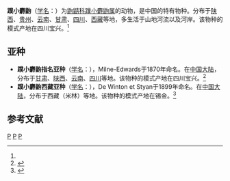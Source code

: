 {{Speciesbox
| taxon = Nectogale elegans
| status = lc
| status_system = IUCN3.1
| binomial_authority = (Milne-Edwards, 1870)<ref name='id74'>{{cite web| url =http://www.bioinfo.cn/db05/BjdwSpecies.php?action=view&id=74| title =蹼小麝鼩| work =《中国动物物种编目数据库》| publisher =中国科学院微生物研究所| author =中国科学院动物研究所| accessdate =2009-03-27| deadurl =yes| archiveurl =https://web.archive.org/web/20160305002752/http://www.bioinfo.cn/db05/BjdwSpecies.php?action=view&id=74| archivedate =2016-03-05}}</ref>
}}

'''蹼小麝鼩'''（[[学名|学名]]：{{lang|la|''Nectogale elegans''}}）为[[鼩鼱科|鼩鼱科]][[蹼小麝鼩属|蹼小麝鼩属]]的动物，是中国的特有物种。分布于[[陕西|陕西]]、[[贵州|贵州]]、[[云南|云南]]、[[甘肃|甘肃]]、[[四川|四川]]、[[西藏|西藏]]等地，多生活于山地河流以及河岸。该物种的模式产地在四川宝兴。<ref name='id74'/>

== 亚种 ==
* '''蹼小麝鼩指名亚种'''（[[学名|学名]]：{{lang|la|''Nectogale elegans elegans''}}），Milne-Edwards于1870年命名。在[[中国大陆|中国大陆]]，分布于[[甘肃|甘肃]]、[[陕西|陕西]]、[[云南|云南]]、[[四川|四川]]等地。该物种的模式产地在四川宝兴。<ref name='id75'>{{cite web| url =http://www.bioinfo.cn/db05/BjdwSpecies.php?action=view&id=75| title =蹼小麝鼩指名亚种| work =《中国动物物种编目数据库》| publisher =中国科学院微生物研究所| author =中国科学院动物研究所| accessdate =2009-03-27| deadurl =yes| archiveurl =https://web.archive.org/web/20160305093827/http://www.bioinfo.cn/db05/BjdwSpecies.php?action=view&id=75| archivedate =2016-03-05}}</ref>
* '''蹼小麝鼩西藏亚种'''（[[学名|学名]]：{{lang|la|''Nectogale elegans sikhimensis''}}），De Winton et Styan于1899年命名。在[[中国大陆|中国大陆]]，分布于西藏（米林）等地。该物种的模式产地在锡金。<ref name='id76'>{{cite web| url =http://www.bioinfo.cn/db05/BjdwSpecies.php?action=view&id=76| title =蹼小麝鼩西藏亚种| work =《中国动物物种编目数据库》| publisher =中国科学院微生物研究所| author =中国科学院动物研究所| accessdate =2009-03-27| deadurl =yes| archiveurl =https://web.archive.org/web/20160305051229/http://www.bioinfo.cn/db05/BjdwSpecies.php?action=view&id=76| archivedate =2016-03-05}}</ref>

== 参考文献 ==
{{reflist}}
{{Taxonbar|from=Q612916}}

[[Category:IUCN红色名录无危物种|P]]
[[Category:蹼小麝鼩属|P]]
[[Category:1870年描述的动物|P]]


{{哺乳类小作品}}